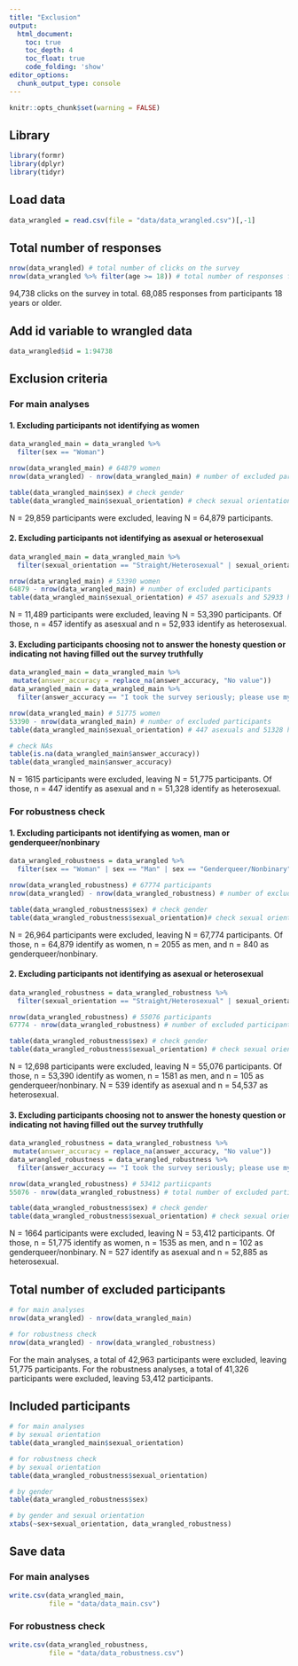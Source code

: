 ```yaml
---
title: "Exclusion"
output: 
  html_document:
    toc: true
    toc_depth: 4
    toc_float: true
    code_folding: 'show'
editor_options: 
  chunk_output_type: console
---
```


```r
knitr::opts_chunk$set(warning = FALSE)
```

## Library
```r
library(formr)
library(dplyr)
library(tidyr)
```

## Load data
```r
data_wrangled = read.csv(file = "data/data_wrangled.csv")[,-1]
```

## Total number of responses 
```r
nrow(data_wrangled) # total number of clicks on the survey
nrow(data_wrangled %>% filter(age >= 18)) # total number of responses for participants 18 or older
```
94,738 clicks on the survey in total. 68,085 responses from participants 18 years or older. 


## Add id variable to wrangled data
```r
data_wrangled$id = 1:94738
```


## Exclusion criteria
### For main analyses
#### 1. Excluding participants not identifying as women
```r
data_wrangled_main = data_wrangled %>%
  filter(sex == "Woman")

nrow(data_wrangled_main) # 64879 women 
nrow(data_wrangled) - nrow(data_wrangled_main) # number of excluded participants

table(data_wrangled_main$sex) # check gender
table(data_wrangled_main$sexual_orientation) # check sexual orientations
```
N = 29,859 participants were excluded, leaving N = 64,879 participants.


#### 2. Excluding participants not identifying as asexual or heterosexual
```r
data_wrangled_main = data_wrangled_main %>% 
  filter(sexual_orientation == "Straight/Heterosexual" | sexual_orientation == "Asexual")

nrow(data_wrangled_main) # 53390 women 
64879 - nrow(data_wrangled_main) # number of excluded participants
table(data_wrangled_main$sexual_orientation) # 457 asexuals and 52933 heterosexuals
``` 
N = 11,489 participants were excluded, leaving N = 53,390 participants. Of those, n = 457 identify as asesxual and n = 52,933 identify as heterosexual. 


#### 3. Excluding participants choosing not to answer the honesty question or indicating not having filled out the survey truthfully
```r
data_wrangled_main = data_wrangled_main %>% 
 mutate(answer_accuracy = replace_na(answer_accuracy, "No value"))
data_wrangled_main = data_wrangled_main %>%
  filter(answer_accuracy == "I took the survey seriously; please use my information in the study." | answer_accuracy == "No value")

nrow(data_wrangled_main) # 51775 women 
53390 - nrow(data_wrangled_main) # number of excluded participants
table(data_wrangled_main$sexual_orientation) # 447 asexuals and 51328 heterosexuals

# check NAs
table(is.na(data_wrangled_main$answer_accuracy)) 
table(data_wrangled_main$answer_accuracy)
```
N = 1615 participants were excluded, leaving N = 51,775 participants. Of those, n = 447 identify as asexual and n = 51,328 identify as heterosexual.


### For robustness check
#### 1. Excluding participants not identifying as women, man or genderqueer/nonbinary
```r
data_wrangled_robustness = data_wrangled %>%
  filter(sex == "Woman" | sex == "Man" | sex == "Genderqueer/Nonbinary")

nrow(data_wrangled_robustness) # 67774 participants 
nrow(data_wrangled) - nrow(data_wrangled_robustness) # number of excluded participants

table(data_wrangled_robustness$sex) # check gender
table(data_wrangled_robustness$sexual_orientation)# check sexual orientations
```
N = 26,964 participants were excluded, leaving N = 67,774 participants. Of those, n = 64,879 identify as women, n = 2055 as men, and n = 840 as genderqueer/nonbinary.


#### 2. Excluding participants not identifying as asexual or heterosexual
```r
data_wrangled_robustness = data_wrangled_robustness %>% 
  filter(sexual_orientation == "Straight/Heterosexual" | sexual_orientation == "Asexual")

nrow(data_wrangled_robustness) # 55076 participants
67774 - nrow(data_wrangled_robustness) # number of excluded participants

table(data_wrangled_robustness$sex) # check gender
table(data_wrangled_robustness$sexual_orientation) # check sexual orientation
```
N = 12,698 participants were excluded, leaving N = 55,076 participants. Of those, n = 53,390 identify as women, n = 1581 as men, and n = 105 as genderqueer/nonbinary.
N = 539 identify as asexual and n = 54,537 as heterosexual.


#### 3. Excluding participants choosing not to answer the honesty question or indicating not having filled out the survey truthfully
```r
data_wrangled_robustness = data_wrangled_robustness %>% 
 mutate(answer_accuracy = replace_na(answer_accuracy, "No value"))
data_wrangled_robustness = data_wrangled_robustness %>%
  filter(answer_accuracy == "I took the survey seriously; please use my information in the study." | answer_accuracy == "No value")

nrow(data_wrangled_robustness) # 53412 partiicpants
55076 - nrow(data_wrangled_robustness) # total number of excluded participants

table(data_wrangled_robustness$sex) # check gender
table(data_wrangled_robustness$sexual_orientation) # check sexual orientation
```
N = 1664 participants were excluded, leaving N = 53,412 participants. Of those, n = 51,775 identify as women, n = 1535 as men, and n = 102 as genderqueer/nonbinary.
N = 527 identify as asexual and n = 52,885 as heterosexual. 


## Total number of excluded participants
```r
# for main analyses
nrow(data_wrangled) - nrow(data_wrangled_main)

# for robustness check
nrow(data_wrangled) - nrow(data_wrangled_robustness)
```
For the main analyses, a total of 42,963 participants were excluded, leaving 51,775 participants.
For the robustness analyses, a total of 41,326 participants were excluded, leaving 53,412 participants. 

## Included participants
```r
# for main analyses
# by sexual orientation
table(data_wrangled_main$sexual_orientation)

# for robustness check
# by sexual orientation
table(data_wrangled_robustness$sexual_orientation)

# by gender
table(data_wrangled_robustness$sex)

# by gender and sexual orientation
xtabs(~sex+sexual_orientation, data_wrangled_robustness) 
```


## Save data
### For main analyses
```r
write.csv(data_wrangled_main,
          file = "data/data_main.csv")
```

### For robustness check
```r
write.csv(data_wrangled_robustness,
          file = "data/data_robustness.csv")
```
  
